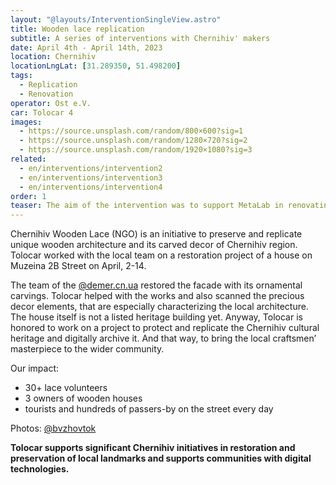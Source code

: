 ```yaml
---
layout: "@layouts/InterventionSingleView.astro"
title: Wooden lace replication
subtitle: A series of interventions with Chernihiv' makers
date: April 4th - April 14th, 2023
location: Chernihiv
locationLngLat: [31.289350, 51.498200]
tags: 
  - Replication
  - Renovation
operator: Ost e.V.
car: Tolocar 4
images:
  - https://source.unsplash.com/random/800×600?sig=1
  - https://source.unsplash.com/random/1280×720?sig=2
  - https://source.unsplash.com/random/1920×1080?sig=3
related:
  - en/interventions/intervention2
  - en/interventions/intervention3
  - en/interventions/intervention4
order: 1
teaser: The aim of the intervention was to support MetaLab in renovating Hotel Olya with the purpose of transforming it into dignified and hospitable accommodation
---
```

Chernihiv Wooden Lace (NGO) is an initiative to preserve and replicate unique wooden architecture and its carved decor of Chernihiv region. Tolocar worked with the local team on a restoration project of a house on Muzeina 2B Street on April, 2-14.

The team of the [@demer.cn.ua](https://www.instagram.com/demer.cn.ua/) restored the facade with its ornamental carvings. Tolocar helped with the works and also scanned the precious decor elements, that are especially characterizing the local architecture.
The house itself is not a listed heritage building yet. Anyway, Tolocar is honored to work on a project to protect and replicate the Chernihiv cultural heritage and digitally archive it. And that way, to bring the local craftsmen’ masterpiece to the wider community.

Our impact: 
- 30+ lace volunteers
- 3 owners of wooden houses
- tourists and hundreds of passers-by on the street every day

Photos: [@bvzhovtok](https://www.instagram.com/bvzhovtok/)

**Tolocar supports significant Chernihiv initiatives in restoration and preservation of local landmarks and supports communities with digital technologies.**

